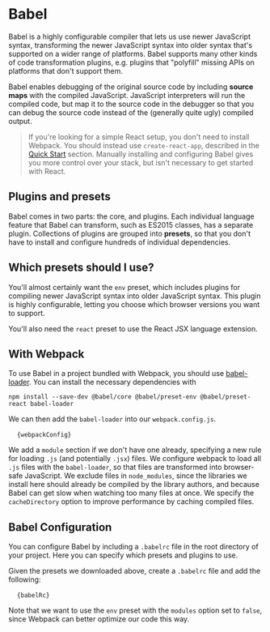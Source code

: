 
# Babel

Babel is a highly configurable compiler that lets us use newer JavaScript syntax, transforming the newer JavaScript syntax into older syntax that's supported on a wider range of platforms. Babel supports many other kinds of code transformation plugins, e.g. plugins that "polyfill" missing APIs on platforms that don't support them.

Babel enables debugging of the original source code by including **source maps** with the compiled JavaScript. JavaScript interpreters will run the compiled code, but map it to the source code in the debugger so that you can debug the source code instead of the (generally quite ugly) compiled output.

> If you're looking for a simple React setup, you don't need to install Webpack. You should instead use `create-react-app`, described in the [Quick Start](/environment/quick_start) section. Manually installing and configuring Babel gives you more control over your stack, but isn't necessary to get started with React.

## Plugins and presets

Babel comes in two parts: the core, and plugins. Each individual language feature that Babel can transform, such as ES2015 classes, has a separate plugin. Collections of plugins are grouped into **presets**, so that you don't have to install and configure hundreds of individual dependencies.

## Which presets should I use?

You'll almost certainly want the `env` preset, which includes plugins for compiling newer JavaScript syntax into older JavaScript syntax. This plugin is highly configurable, letting you choose which browser versions you want to support.

You'll also need the `react` preset to use the React JSX language extension.

## With Webpack

To use Babel in a project bundled with Webpack, you should use [babel-loader](https://github.com/babel/babel-loader). You can install the necessary dependencies with

```
npm install --save-dev @babel/core @babel/preset-env @babel/preset-react babel-loader
```

We can then add the `babel-loader` into our `webpack.config.js`.

<pre>
  <code>{webpackConfig}</code>
</pre>

We add a `module` section if we don't have one already, specifying a new rule for loading `.js` (and potentially `.jsx`) files. We configure webpack to load all `.js` files with the `babel-loader`, so that files are transformed into browser-safe JavaScript. We exclude files in `node_modules`, since the libraries we install here should already be compiled by the library authors, and because Babel can get slow when watching too many files at once. We specify the `cacheDirectory` option to improve performance by caching compiled files.

## Babel Configuration

You can configure Babel by including a `.babelrc` file in the root directory of your project. Here you can specify which presets and plugins to use.

Given the presets we downloaded above, create a `.babelrc` file and add the following:

<pre>
  <code>{babelRc}</code>
</pre>

Note that we want to use the `env` preset with the `modules` option set to `false`, since Webpack can better optimize our code this way.
